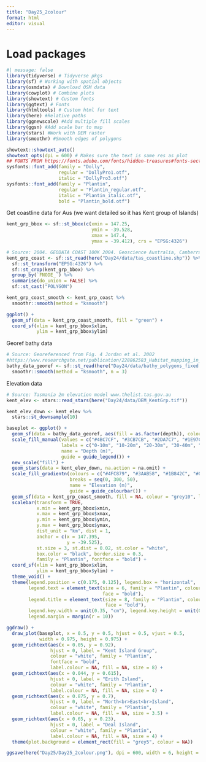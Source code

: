 ```yaml
---
title: "Day25_2colour"
format: html
editor: visual
---
```


# Load packages

```r
#| message: false
library(tidyverse) # Tidyverse pkgs
library(sf) # Working with spatial objects
library(osmdata) # Download OSM data
library(cowplot) # Combine plots
library(showtext) # Custom fonts
library(ggtext) # Fonts
library(htmltools) # Custom html for text
library(here) #Relative paths
library(ggnewscale) #Add multiple fill scales
library(ggsn) #Add scale bar to map
library(stars) #Work with DEM raster
library(smoothr) #Smooth edges of polygons

showtext::showtext_auto()
showtext_opts(dpi = 600) # Makes sure the text is same res as plot
## FONTS FROM https://fonts.adobe.com/fonts/hidden-treasures#fonts-section
sysfonts::font_add(family = "Dolly",
                   regular = "DollyPro1.otf",
                   italic = "DollyPro3.otf")
sysfonts::font_add(family = "Plantin",
                   regular = "Plantin_regular.otf",
                   italic = "Plantin_italic.otf",
                   bold = "Plantin_bold.otf")
```

Get coastline data for Aus (we want detailed so it has Kent group of Islands)

```r
kent_grp_bbox <- sf::st_bbox(c(xmin = 147.25,
                               ymin = -39.528,
                               xmax = 147.4,
                               ymax = -39.412), crs = "EPSG:4326")

# Source: 2004. GEODATA COAST 100K 2004. Geoscience Australia, Canberra. http://pid.geoscience.gov.au/dataset/ga/61395
kent_grp_coast <- sf::st_read(here("Day24/data/tas_coastline.shp")) %>% 
  sf::st_transform("EPSG:4326") %>% 
  sf::st_crop(kent_grp_bbox) %>% 
  group_by(`FNODE_`) %>% 
  summarise(do_union = FALSE) %>% 
  sf::st_cast("POLYGON")

kent_grp_coast_smooth <- kent_grp_coast %>% 
  smoothr::smooth(method = "ksmooth")

ggplot() +
  geom_sf(data = kent_grp_coast_smooth, fill = "green") +
  coord_sf(xlim = kent_grp_bbox$xlim,
           ylim = kent_grp_bbox$ylim)
```

Georef bathy data

```r
# Source: Georeferenced from Fig. 4 Jordan et al. 2002
#https://www.researchgate.net/publication/228862583_Habitat_mapping_in_the_Kent_Group_of_islands
bathy_data_georef <- sf::st_read(here("Day24/data/bathy_polygons_fixed.shp")) %>% 
  smoothr::smooth(method = "ksmooth", n = 3)
```

Elevation data

```r
# Source: Tasmania 2m elevation model www.thelist.tas.gov.au
kent_elev <- stars::read_stars(here("Day24/data/DEM_KentGrp.tif"))

kent_elev_down <- kent_elev %>% 
  stars::st_downsample(10)
```

```r
baseplot <- ggplot() +
  geom_sf(data = bathy_data_georef, aes(fill = as.factor(depth)), colour = "grey10", linewidth = 0.1) +
  scale_fill_manual(values = c("#4BC7CF", "#3CB7CB", "#2DA7C7", "#1E97C4", "#0F7AC0", "#055A94"),
                    labels = c("0-10m", "10-20m", "20-30m", "30-40m", "40-50m", ">50m"),
                    name = "Depth (m)",
                    guide = guide_legend()) +
  new_scale("fill") +
  geom_stars(data = kent_elev_down, na.action = na.omit) +
  scale_fill_gradientn(colours = c("#4FC879", "#3AAB58", "#1B842C", "#046306"),
                       breaks = seq(0, 300, 50),
                       name = "Elevation (m)",
                       guide = guide_colourbar()) +
  geom_sf(data = kent_grp_coast_smooth, fill = NA, colour = "grey10", linewidth = 0.25) +
  scalebar(transform = TRUE,
           x.min = kent_grp_bbox$xmin,
           x.max = kent_grp_bbox$xmax,
           y.min = kent_grp_bbox$ymin,
           y.max = kent_grp_bbox$ymax,
           dist_unit = "km", dist = 1,
           anchor = c(x = 147.395,
                      y = -39.525),
           st.size = 3, st.dist = 0.02, st.color = "white",
           box.color = "black", border.size = 0.3,
           family = "Plantin", fontface = "bold") + 
  coord_sf(xlim = kent_grp_bbox$xlim,
           ylim = kent_grp_bbox$ylim) +
  theme_void() +
  theme(legend.position = c(0.175, 0.125), legend.box = "horizontal",
        legend.text = element_text(size = 6, family = "Plantin", colour = "white",
                                   face = "bold"),
        legend.title = element_text(size = 8, family = "Plantin", colour = "white",
                                    face = "bold"),
        legend.key.width = unit(0.35, "cm"), legend.key.height = unit(0.35, "cm"),
        legend.margin = margin(r = 10))
```

```r
ggdraw() +
  draw_plot(baseplot, x = 0.5, y = 0.5, hjust = 0.5, vjust = 0.5,
            width = 0.975, height = 0.975) +
  geom_richtext(aes(x = 0.05, y = 0.92),
                hjust = 0, label = "Kent Island Group",
                colour = "white", family = "Plantin",
                fontface = "bold",
                label.colour = NA, fill = NA, size = 8) +
  geom_richtext(aes(x = 0.044, y = 0.615),
                hjust = 0, label = "Erith Island",
                colour = "white", family = "Plantin",
                label.colour = NA, fill = NA, size = 4) +
  geom_richtext(aes(x = 0.875, y = 0.7),
                hjust = 0, label = "North<br>East<br>Island",
                colour = "white", family = "Plantin",
                label.colour = NA, fill = NA, size = 3.5) +
  geom_richtext(aes(x = 0.65, y = 0.23),
                hjust = 0, label = "Deal Island",
                colour = "white", family = "Plantin",
                label.colour = NA, fill = NA, size = 4) +
  theme(plot.background = element_rect(fill = "grey5", colour = NA))

ggsave(here("Day25/Day25_2colour.png"), dpi = 600, width = 6, height = 6)
```
